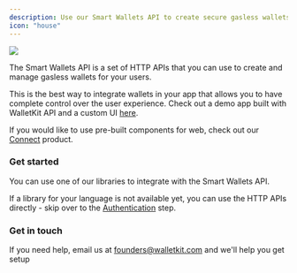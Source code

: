 ```yaml
---
description: Use our Smart Wallets API to create secure gasless wallets for your users
icon: "house"
---
```


<img noZoom src="/images/smart_wallets_overview.png" />

The Smart Wallets API is a set of HTTP APIs that you can use to create and manage gasless wallets for your users.

This is the best way to integrate wallets in your app that allows you to have complete control over the user experience. Check out a demo app built with WalletKit API and a custom UI [here](https://demo.walletkit.com).

<Note>If you would like to use pre-built components for web, check out our [Connect](/connect) product.</Note>

### Get started
You can use one of our libraries to integrate with the Smart Wallets API.

<CardGroup cols={3}>
<Card title="Typescript" icon="square-js" href="libraries/typescript"></Card>
<Card title="iOS" icon="apple" href="libraries/ios"></Card>
<Card title="Android" icon="android" href="libraries/android"></Card>
</CardGroup>

 If a library for your language is not available yet, you can use the HTTP APIs directly - skip over to the [Authentication](authentication/overview) step.

 ### Get in touch

 If you need help, email us at founders@walletkit.com and we'll help you get setup

